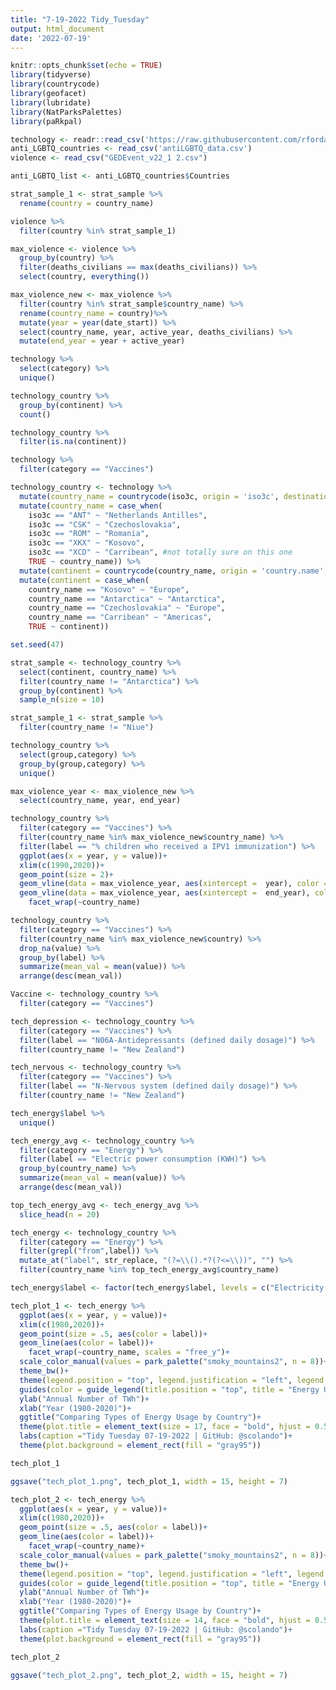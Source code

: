 ```yaml
---
title: "7-19-2022 Tidy_Tuesday"
output: html_document
date: '2022-07-19'
---
```


```r
knitr::opts_chunk$set(echo = TRUE)
library(tidyverse)
library(countrycode)
library(geofacet)
library(lubridate)
library(NatParksPalettes)
library(paRkpal)
```


```r
technology <- readr::read_csv('https://raw.githubusercontent.com/rfordatascience/tidytuesday/master/data/2022/2022-07-19/technology.csv')
anti_LGBTQ_countries <- read_csv('antiLGBTQ_data.csv')
violence <- read_csv("GEDEvent_v22_1 2.csv")
```

```r
anti_LGBTQ_list <- anti_LGBTQ_countries$Countries
```

```r
strat_sample_1 <- strat_sample %>%
  rename(country = country_name)

violence %>%
  filter(country %in% strat_sample_1)
```

```r
max_violence <- violence %>%
  group_by(country) %>%
  filter(deaths_civilians == max(deaths_civilians)) %>%
  select(country, everything())

max_violence_new <- max_violence %>% 
  filter(country %in% strat_sample$country_name) %>%
  rename(country_name = country)%>%
  mutate(year = year(date_start)) %>%
  select(country_name, year, active_year, deaths_civilians) %>%
  mutate(end_year = year + active_year)
```




```r
technology %>%
  select(category) %>%
  unique()
```

```r
technology_country %>%
  group_by(continent) %>%
  count()
```

```r
technology_country %>%
  filter(is.na(continent))
```


```r
technology %>%
  filter(category == "Vaccines")
```

```r
technology_country <- technology %>%
  mutate(country_name = countrycode(iso3c, origin = 'iso3c', destination = 'country.name')) %>%
  mutate(country_name = case_when(
    iso3c == "ANT" ~ "Netherlands Antilles",
    iso3c == "CSK" ~ "Czechoslovakia",
    iso3c == "ROM" ~ "Romania",
    iso3c == "XKX" ~ "Kosovo",
    iso3c == "XCD" ~ "Carribean", #not totally sure on this one
    TRUE ~ country_name)) %>%
  mutate(continent = countrycode(country_name, origin = 'country.name', destination = 'continent')) %>%
  mutate(continent = case_when(
    country_name == "Kosovo" ~ "Europe",
    country_name == "Antarctica" ~ "Antarctica",
    country_name == "Czechoslovakia" ~ "Europe",
    country_name == "Carribean" ~ "Americas",
    TRUE ~ continent))
```
```r
set.seed(47)

strat_sample <- technology_country %>%
  select(continent, country_name) %>%
  filter(country_name != "Antarctica") %>%
  group_by(continent) %>%
  sample_n(size = 10) 

strat_sample_1 <- strat_sample %>%
  filter(country_name != "Niue")
```




```r
technology_country %>%
  select(group,category) %>%
  group_by(group,category) %>%
  unique()
```

```r
max_violence_year <- max_violence_new %>%
  select(country_name, year, end_year)
```


```r
technology_country %>%
  filter(category == "Vaccines") %>%
  filter(country_name %in% max_violence_new$country_name) %>%
  filter(label == "% children who received a IPV1 immunization") %>%
  ggplot(aes(x = year, y = value))+
  xlim(c(1990,2020))+
  geom_point(size = 2)+
  geom_vline(data = max_violence_year, aes(xintercept =  year), color = "blue")+
  geom_vline(data = max_violence_year, aes(xintercept =  end_year), color = "blue")+
    facet_wrap(~country_name)
```

```r
technology_country %>%
  filter(category == "Vaccines") %>%
  filter(country_name %in% max_violence_new$country) %>%
  drop_na(value) %>%
  group_by(label) %>%
  summarize(mean_val = mean(value)) %>%
  arrange(desc(mean_val))
```


```r
Vaccine <- technology_country %>%
  filter(category == "Vaccines")
```


```r
tech_depression <- technology_country %>%
  filter(category == "Vaccines") %>%
  filter(label == "N06A-Antidepressants (defined daily dosage)") %>%
  filter(country_name != "New Zealand")                                                                                                              

tech_nervous <- technology_country %>%
  filter(category == "Vaccines") %>%
  filter(label == "N-Nervous system (defined daily dosage)") %>%
  filter(country_name != "New Zealand")
```


```r
tech_energy$label %>%
  unique()
```
```r
tech_energy_avg <- technology_country %>%
  filter(category == "Energy") %>%
  filter(label == "Electric power consumption (KWH)") %>%
  group_by(country_name) %>%
  summarize(mean_val = mean(value)) %>%
  arrange(desc(mean_val)) 

top_tech_energy_avg <- tech_energy_avg %>%
  slice_head(n = 20)
```

```r
tech_energy <- technology_country %>%
  filter(category == "Energy") %>%
  filter(grepl("from",label)) %>%
  mutate_at("label", str_replace, "(?=\\().*?(?<=\\))", "") %>%
  filter(country_name %in% top_tech_energy_avg$country_name)

tech_energy$label <- factor(tech_energy$label, levels = c("Electricity from coal ", "Electricity from oil ", "Electricity from gas ", "Electricity from nuclear ", "Electricity from hydro ", "Electricity from wind ", "Electricity from solar ", "Electricity from other renewables "))
```


```r
tech_plot_1 <- tech_energy %>%
  ggplot(aes(x = year, y = value))+
  xlim(c(1980,2020))+
  geom_point(size = .5, aes(color = label))+
  geom_line(aes(color = label))+
    facet_wrap(~country_name, scales = "free_y")+
  scale_color_manual(values = park_palette("smoky_mountains2", n = 8))+
  theme_bw()+
  theme(legend.position = "top", legend.justification = "left", legend.title = element_text(face = "bold"), title = element_text(size = 15), legend.text = element_text(color = "black",size = 11), axis.title = element_text(face = "bold"), legend.background = element_rect(fill = "gray95"), axis.text = element_text(color = "black"), strip.text = element_text(color = "black", face = "bold"))+
  guides(color = guide_legend(title.position = "top", title = "Energy Usage in Terrawatt Hours (TWh)"))+
  ylab("Annual Number of TWh")+
  xlab("Year (1980-2020)")+
  ggtitle("Comparing Types of Energy Usage by Country")+
  theme(plot.title = element_text(size = 17, face = "bold", hjust = 0.5))+
  labs(caption ="Tidy Tuesday 07-19-2022 | GitHub: @scolando")+
  theme(plot.background = element_rect(fill = "gray95"))

tech_plot_1
```

```r
ggsave("tech_plot_1.png", tech_plot_1, width = 15, height = 7)
```


```r
tech_plot_2 <- tech_energy %>%
  ggplot(aes(x = year, y = value))+
  xlim(c(1980,2020))+
  geom_point(size = .5, aes(color = label))+
  geom_line(aes(color = label))+
    facet_wrap(~country_name)+
  scale_color_manual(values = park_palette("smoky_mountains2", n = 8))+
  theme_bw()+
  theme(legend.position = "top", legend.justification = "left", legend.title = element_text(face = "bold"), title = element_text(size = 15), legend.text = element_text(color = "black",size = 11), axis.title = element_text(face = "bold"), legend.background = element_rect(fill = "gray95"), axis.text = element_text(color = "black"), strip.text = element_text(color = "black", face = "bold"))+
  guides(color = guide_legend(title.position = "top", title = "Energy Usage in Terrawatt Hours (TWh)"))+
  ylab("Annual Number of TWh")+
  xlab("Year (1980-2020)")+
  ggtitle("Comparing Types of Energy Usage by Country")+
  theme(plot.title = element_text(size = 14, face = "bold", hjust = 0.5))+
  labs(caption ="Tidy Tuesday 07-19-2022 | GitHub: @scolando")+
  theme(plot.background = element_rect(fill = "gray95"))

tech_plot_2
```
```r
ggsave("tech_plot_2.png", tech_plot_2, width = 15, height = 7)
```

